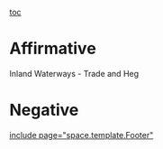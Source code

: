[[toc]]
=Affirmative= 
Inland Waterways - Trade and Heg


=Negative= 

[[include page="space.template.Footer"]]